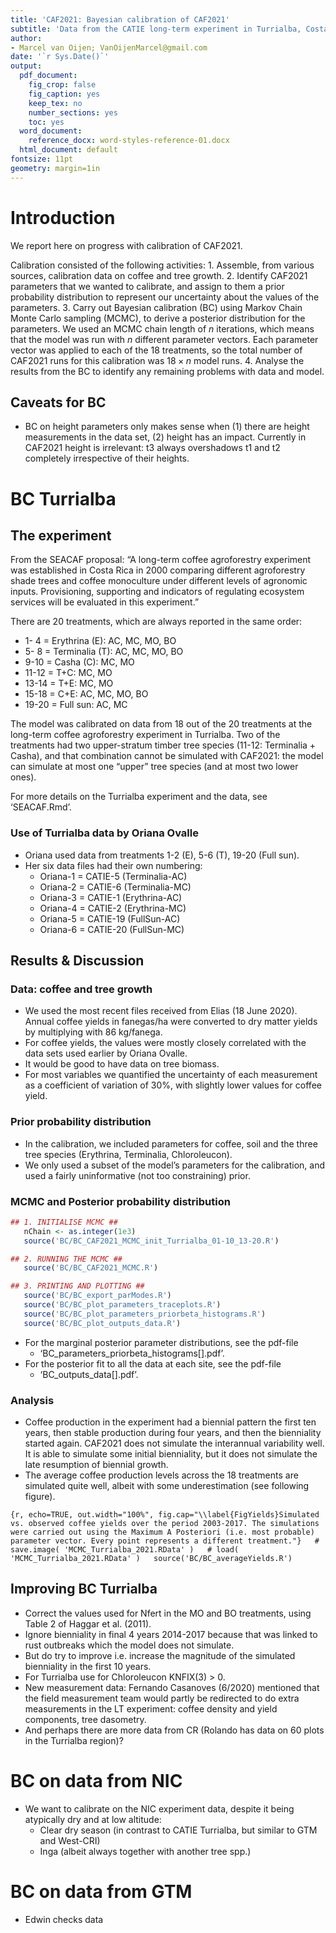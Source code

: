 ```yaml
---
title: 'CAF2021: Bayesian calibration of CAF2021'
subtitle: 'Data from the CATIE long-term experiment in Turrialba, Costa Rica'
author:
- Marcel van Oijen; VanOijenMarcel@gmail.com
date: '`r Sys.Date()`'
output:
  pdf_document:
    fig_crop: false
    fig_caption: yes
    keep_tex: no
    number_sections: yes
    toc: yes
  word_document:
    reference_docx: word-styles-reference-01.docx
  html_document: default
fontsize: 11pt
geometry: margin=1in
---
```




# Introduction

We report here on progress with calibration of CAF2021. 

Calibration consisted of the following activities:
1. Assemble, from various sources, calibration data on coffee and tree growth.
2. Identify CAF2021 parameters that we wanted to calibrate, and assign to them a prior probability distribution to represent our uncertainty about the values of the parameters.
3. Carry out Bayesian calibration (BC) using Markov Chain Monte Carlo sampling (MCMC), to derive a posterior distribution for the parameters. We used an MCMC chain length of $n$ iterations, which means that the model was run with $n$ different parameter vectors. Each parameter vector was applied to each of the 18 treatments, so the total number of CAF2021 runs for this calibration was $18 \times n$ model runs.
4. Analyse the results from the BC to identify any remaining problems with data and model.

## Caveats for BC

- BC on height parameters only makes sense when (1) there are height measurements in the data set, (2) height has an impact. Currently in CAF2021 height is irrelevant: t3 always overshadows t1 and t2 completely irrespective of their heights.


# BC Turrialba

## The experiment

From the SEACAF proposal: "A long-term coffee agroforestry experiment was established in Costa Rica in 2000 comparing different agroforestry shade trees and coffee monoculture under different levels of agronomic inputs. Provisioning, supporting and indicators of regulating ecosystem services will be evaluated in this experiment."

There are 20 treatments, which are always reported in the same order:

-  1- 4 = Erythrina (E): AC, MC, MO, BO
-  5- 8 = Terminalia (T): AC, MC, MO, BO
-  9-10 = Casha (C): MC, MO
- 11-12 = T+C: MC, MO
- 13-14 = T+E: MC, MO
- 15-18 = C+E: AC, MC, MO, BO
- 19-20 = Full sun: AC, MC

The model was calibrated on data from 18 out of the 20 treatments at the long-term coffee agroforestry experiment in Turrialba. Two of the treatments had two upper-stratum timber tree species (11-12: Terminalia + Casha), and that combination cannot be simulated with CAF2021: the model can simulate at most one "upper" tree species (and at most two lower ones).

For more details on the Turrialba experiment and the data, see 'SEACAF.Rmd'.

### Use of Turrialba data by Oriana Ovalle

- Oriana used data from treatments 1-2 (E), 5-6 (T), 19-20 (Full sun).
- Her six data files had their own numbering:
    - Oriana-1 = CATIE-5 (Terminalia-AC)
    - Oriana-2 = CATIE-6 (Terminalia-MC)
    - Oriana-3 = CATIE-1 (Erythrina-AC)
    - Oriana-4 = CATIE-2 (Erythrina-MC)
    - Oriana-5 = CATIE-19 (FullSun-AC)
    - Oriana-6 = CATIE-20 (FullSun-MC)

## Results & Discussion

### Data: coffee and tree growth

- We used the most recent files received from Elias (18 June 2020). Annual coffee yields in fanegas/ha were converted to dry matter yields by multiplying with 86 kg/fanega.
- For coffee yields, the values were mostly closely correlated with the data sets used earlier by Oriana Ovalle.
- It would be good to have data on tree biomass.
- For most variables we quantified the uncertainty of each measurement as a coefficient of variation of 30%, with slightly lower values for coffee yield.

### Prior probability distribution

- In the calibration, we included parameters for coffee, soil and the three tree species (Erythrina, Terminalia, Chloroleucon).
- We only used a subset of the model's parameters for the calibration, and used a fairly uninformative (not too constraining) prior.

### MCMC and Posterior probability distribution

```r
## 1. INITIALISE MCMC ##
   nChain <- as.integer(1e3)
   source('BC/BC_CAF2021_MCMC_init_Turrialba_01-10_13-20.R')

## 2. RUNNING THE MCMC ##
   source('BC/BC_CAF2021_MCMC.R')

## 3. PRINTING AND PLOTTING ##
   source('BC/BC_export_parModes.R')
   source('BC/BC_plot_parameters_traceplots.R')
   source('BC/BC_plot_parameters_priorbeta_histograms.R')
   source('BC/BC_plot_outputs_data.R')
```

- For the marginal posterior parameter distributions, see the pdf-file
  - 'BC_parameters_priorbeta_histograms[].pdf'.
- For the posterior fit to all the data at each site, see the pdf-file
  - 'BC_outputs_data[].pdf'.

### Analysis

- Coffee production in the experiment had a biennial pattern the first ten years, then stable production during four years, and then the bienniality started again. CAF2021 does not simulate the interannual variability well. It is able to simulate some initial bienniality, but it does not simulate the late resumption of biennial growth.
- The average coffee production levels across the 18 treatments are simulated quite well, albeit with some underestimation (see following figure).

```{r, echo=TRUE, out.width="100%", fig.cap="\\label{FigYields}Simulated vs. observed coffee yields over the period 2003-2017. The simulations were carried out using the Maximum A Posteriori (i.e. most probable) parameter vector. Every point represents a different treatment."}
  # save.image( 'MCMC_Turrialba_2021.RData' )
  # load( 'MCMC_Turrialba_2021.RData' )
  source('BC/BC_averageYields.R')
```

## Improving BC Turrialba

- Correct the values used for Nfert in the MO and BO treatments, using Table 2 of Haggar et al. (2011).
- Ignore bienniality in final 4 years 2014-2017 because that was linked to rust outbreaks which the model does not simulate.
- But do try to improve i.e. increase the magnitude of the simulated bienniality in the first 10 years.
- For Turrialba use for Chloroleucon KNFIX(3) > 0.
- New measurement data: Fernando Casanoves (6/2020) mentioned that the field measurement team would partly be redirected to do extra measurements in the LT experiment: coffee density and yield components, tree dasometry.
- And perhaps there are more data from CR (Rolando has data on 60 plots in the Turrialba region)?

\clearpage



# BC on data from NIC

- We want to calibrate on the NIC experiment data, despite it being atypically dry and at low altitude:
    - Clear dry season (in contrast to CATIE Turrialba, but similar to GTM and West-CRI)
    - Inga (albeit always together with another tree spp.)
    
    

# BC on data from GTM

- Edwin checks data
